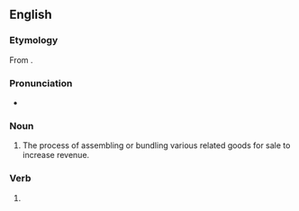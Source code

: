 ==English==

===Etymology===
From {{suffix|en|kit|ing}}.

===Pronunciation===
* {{IPA|en|/ˈkɪtɪŋ/}}

===Noun===
{{en-noun|-}}

# {{lb|en|manufacturing|retail}} The process of assembling or bundling various related goods for sale to increase revenue.

===Verb===
{{head|en|verb form}}

# {{present participle of|en|kit|nocat=1}}